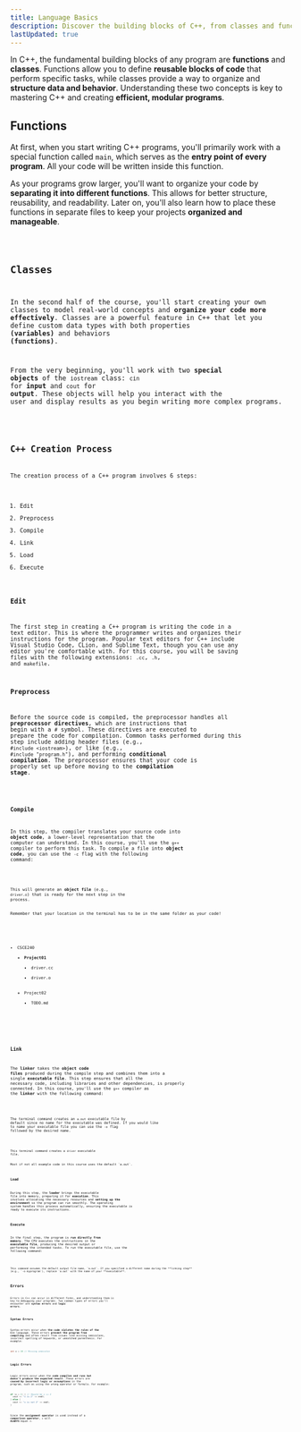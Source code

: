 ```yaml
---
title: Language Basics
description: Discover the building blocks of C++, from classes and functions to the steps involved in creating and structuring a program.
lastUpdated: true
---
```



In C++, the fundamental building blocks of any program are **functions** and **classes**. Functions allow you to define 
**reusable blocks of code** that perform specific tasks, while classes provide a way to organize and **structure data 
and behavior**. Understanding these two concepts is key to mastering C++ and creating **efficient, modular programs**.

## Functions

At first, when you start writing C++ programs, you'll primarily work with a special function called `main`, which serves as 
the **entry point of every program**. All your code will be written inside this function. 

As your programs grow larger, you'll want to organize your code by **separating it into different functions**. This allows for 
better structure, reusability, and readability. Later on, you'll also learn how to place these functions in separate files to 
keep your projects **organized and manageable**.

<Code code={code.functions} lang="cpp" title="driver.cc"/>


## Classes

In the second half of the course, you'll start creating your own classes to model real-world concepts and **organize your code 
more effectively**. Classes are a powerful feature in C++ that let you define custom data types with both properties **(variables)** 
and behaviors **(functions)**. 

From the very beginning, you'll work with two **special objects** of the `iostream` class: `cin` for **input** 
and `cout` for **output**. These objects will help you interact with the user and display results as you begin writing more complex 
programs.

<Code code={code.classes} lang="cpp" title="driver.cc"/>

## C++ Creation Process

The creation process of a C++ program involves 6 steps:

1. Edit
2. Preprocess
3. Compile
4. Link
5. Load
6. Execute

### Edit

The first step in creating a C++ program is writing the code in a text editor. This is where the programmer writes and organizes their 
instructions for the program. Popular text editors for C++ include Visual Studio Code, CLion, and Sublime Text, though you can use any 
editor you're comfortable with. For this course, you will be saving files with the following extensions: `.cc`, `.h`, and `makefile`.

### Preprocess

Before the source code is compiled, the preprocessor handles all **preprocessor directives**, which are instructions that begin with a `#` symbol. 
These directives are executed to prepare the code for compilation. Common tasks performed during this step include adding header files 
(e.g., `#include <iostream>`), or like (e.g., `#include "program.h"`), and performing **conditional compilation**. The preprocessor ensures that your 
code is properly set up before moving to the **compilation stage**.

<Code code={code.preprocess} lang="cpp" title="driver.cc"/>

### Compile

In this step, the compiler translates your source code into **object code**, a lower-level representation that the computer can understand. 
In this course, you'll use the `g++` compiler to perform this task. To compile a file into **object code**, you can use the `-c` flag with the 
following command:

<Code code={code.compile} lang="bash"/>

This will generate an **object file** (e.g., `driver.o`) that is ready for the next step in the process.

<Aside>Remember that your location in the terminal has to be in the same folder as your code!</Aside>

<FileTree>

- CSCE240
    - **Project01**
        - driver.cc
        - driver.o
    - Project02
        - TODO.md

</FileTree>

### Link

The **linker** takes the **object code files** produced during the compile step and combines them into a single **executable file**. This step ensures 
that all the necessary code, including libraries and other dependencies, is properly connected. In this course, you'll use the `g++` compiler 
as the **linker** with the following command:

<Code code={code.link01} lang="bash"/>

The terminal command creates an `a.out` executable file by default since no name for the executable was defined. If you would 
like to name your executable file you can use the `-o` flag followed by the desired name.

<Code code={code.link02} lang="bash"/>

This terminal command creates a `driver` executable file.

<Aside>Most if not all example code in this course uses the default `a.out`.</Aside>

### Load

During this step, the **loader** brings the executable file into memory, preparing it for **execution**. This involves allocating the necessary 
resources and **setting up the environment** so the program can run smoothly. The operating system handles this process automatically, 
ensuring the executable is ready to execute its instructions.

### Execute

In the final step, the program is **run directly from memory**. The CPU executes the instructions in the **executable file**, producing the desired 
output or performing the intended tasks. To run the executable file, use the following command:

<Code code={code.execute} lang="bash"/>

<Aside>
This command assumes the default output file name, `a.out`. If you specified a different name during the **linking step** 
(e.g., `-o myprogram`), replace `a.out` with the name of your **executable**.
</Aside>

## Errors

Errors in C++ can occur in different forms, and understanding them is key to debugging your programs. Two common types of errors you'll 
encounter are **syntax errors** and **logic errors**.

### Syntax Errors

Syntax errors occur when **the code violates the rules of the C++** language. These errors **prevent the program from compiling** and often result 
from issues like missing semicolons, incorrect spelling of keywords, or unmatched parenthesis. For example:

```cpp
int x = 10 // Missing semicolon
```

### Logic Errors

Logic errors occur when the **code compiles and runs but doesn't produce the 
expected result**. These errors are **caused by incorrect logic or assumptions** 
in the program, such as using the wrong operator or formula. For example:

```cpp
if (x = 2) { // Should be x == 2
  cout << "x is 2" << endl;
} else {
  cout << "x is not 2" << endl;
}
```

Since the **assignment operator** is used instead of a **comparison operator**, `x` will 
**ALWAYS** equal `2`.